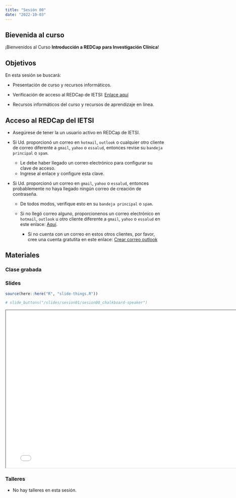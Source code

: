 ```yaml
---
title: "Sesión 00"
date: "2022-10-03"
---
```


## Bievenida al curso

¡Bienvenidos al Curso **Introducción a REDCap para Investigación Clínica**!


## Objetivos

En esta sesión se buscará:

- Presentación de curso y recursos informáticos.

- Verificación de acceso al REDCap de IETSI: [Enlace aquí](https://redcap-ietsi.essalud.gob.pe/redcap/)

- Recursos informáticos del curso y recursos de aprendizaje en línea.

## Acceso al REDCap del IETSI

- Asegúrese de tener la un usuario activo en REDCap de IETSI. 

- Si Ud. proporcionó un correo en `hotmail`, `outlook` o cualquier otro cliente de correo diferente a `gmail`, `yahoo` o `essalud`, entonces revise su `bandeja principal` o `spam`. 

    - Le debe haber llegado un correo electrónico para configurar su clave de acceso.
    - Ingrese al enlace y configure esta clave.

- Si Ud. proporcionó un correo en `gmail`, `yahoo` o `essalud`, entonces probablemente no haya llegado ningún correo de creación de contraseña.

    - De todos modos, verifique esto en su `bandeja principal` o `spam`. 
    - Si no llegó correo alguno, proporcionenos un correo electrónico en `hotmail`, `outlook` u otro cliente diferente a `gmail`, `yahoo` o `essalud` en este enlace: [Aquí]().
    
        + Si no cuenta con un correo en estos otros clientes, por favor, cree una cuenta gratutita en este enlace: [Crear correo outlook](https://signup.live.com/signup?lcid=1033&wa=wsignin1.0&rpsnv=13&ct=1677718140&rver=7.0.6737.0&wp=MBI_SSL&wreply=https%3a%2f%2foutlook.live.com%2fowa%2f%3fnlp%3d1%26signup%3d1%26RpsCsrfState%3d38d39550-28dd-a690-05b9-6b914d653fcb&id=292841&CBCXT=out&lw=1&fl=dob%2cflname%2cwld&cobrandid=90015&lic=1&uaid=30f40c5cd0f44d21b809a6d1acf398cb) 

## Materiales

::: {.panel-tabset}

### Clase grabada



### Slides

```r
source(here::here("R", "slide-things.R"))
```

```r
# slide_buttons("/slides/sesion01/sesion00_chalkboard-speaker")
```

```{=html}
<iframe width="780" height="500" src="../slides/sesion01/sesion00_chalkboard-speaker.html" title="Sesión 0 - Bienvenida al Curso"></iframe>
```


### Talleres

- No hay talleres en esta sesión.

:::


